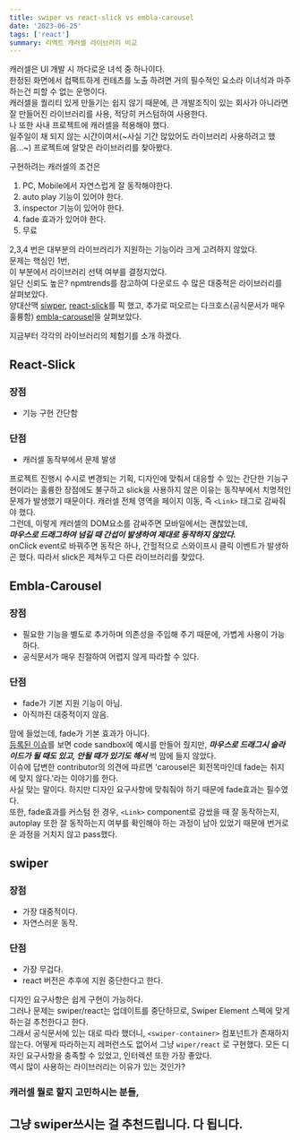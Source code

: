 ```yaml
---
title: swiper vs react-slick vs embla-carousel
date: '2023-06-25'
tags: ['react']
summary: 리엑트 캐러셀 라이브러리 비교
---
```


캐러셀은 UI 개발 시 까다로운 녀석 중 하나이다.  
한정된 화면에서 컴팩트하게 컨테츠를 노출 하려면 거의 필수적인 요소라 이녀석과 마주하는건 피할 수 없는 운명이다.  
캐러셀을 퀄리티 있게 만들기는 쉽지 않기 때문에, 큰 개발조직이 있는 회사가 아니라면 잘 만들어진 라이브러리를 사용, 적당히 커스텀하여 사용한다.  
나 또한 사내 프로젝트에 캐러셀을 적용해야 했다.  
일주일이 채 되지 않는 시간이여서(~사실 기간 많았어도 라이브러리 사용하려고 했음...~) 프로젝트에 알맞은 라이브러리를 찾아봤다.

구현하려는 캐러셀의 조건은

1. PC, Mobile에서 자연스럽게 잘 동작해야한다.
2. auto play 기능이 있어야 한다.
3. inspector 기능이 있어야 한다.
4. fade 효과가 있어야 한다.
5. 무료

2,3,4 번은 대부분의 라이브러리가 지원하는 기능이라 크게 고려하지 않았다.  
문제는 핵심인 1번,  
이 부분에서 라이브러리 선택 여부를 결정지었다.  
일단 신뢰도 높은? npmtrends를 참고하여 다운로드 수 많은 대중적은 라이브러리를 살펴보았다.  
양대산맥 [siwper](https://swiperjs.com/react), [react-slick](https://react-slick.neostack.com/)를 픽 했고, 추가로 떠오르는 다크호스(공식문서가 매우 훌륭함) [embla-carousel](https://www.embla-carousel.com/)을 살펴보았다.

지금부터 각각의 라이브러리의 체험기를 소개 하겠다.

## React-Slick

### 장점

- 기능 구현 간단함

### 단점

- 캐러셀 동작부에서 문제 발생

프로젝트 진행시 수시로 변경되는 기획, 디자인에 맞춰서 대응할 수 있는 간단한 기능구현이라는 훌륭한 장점에도 불구하고 slick을 사용하지 않은 이유는 동작부에서 치명적인 문제가 발생했기 때문이다.
캐러셀 전체 영역을 페이지 이동, 즉 `<Link>` 태그로 감싸줘야 했다.  
그런데, 이렇게 캐러셀의 DOM요소를 감싸주면 모바일에서는 괜찮았는데,  
**_마우스로 드래그하여 넘길 때 간섭이 발생하여 제대로 동작하지 않았다._**  
onClick event로 바꿔주면 동작은 하나, 간헐적으로 스와이프시 클릭 이벤트가 발생하곤 했다. 따라서 slick은
제쳐두고 다른 라이브러리를 찾았다.

## Embla-Carousel

### 장점

- 필요한 기능을 별도로 추가하며 의존성을 주입해 주기 때문에, 가볍게 사용이 가능하다.
- 공식문서가 매우 친절하여 어렵지 않게 따라할 수 있다.

### 단점

- fade가 기본 지원 기능이 아님.
- 아직까진 대중적이지 않음.

맘에 들었는데, fade가 기본 효과가 아니다.  
[등록된 이슈](https://github.com/davidjerleke/embla-carousel/issues/39)를 보면 code sandbox에 예시를 만들어 줬지만, **_마우스로 드래그시 슬라이드가 될 때도 있고, 안될 때가 있기도 해서_** 썩 맘에 들지 않았다.  
이슈에 답변한 contributor의 의견에 따르면 'carousel은 회전목마인데 fade는 취지에 맞지 않다.'라는 이야기를 한다.  
사실 맞는 말이다. 하지만 디자인 요구사항에 맞춰줘야 하기 때문에 fade효과는 필수였다.  
또한, fade효과를 커스텀 한 경우, `<Link>` component로 감쌌을 때 잘 동작하는지, autoplay 또한 잘 동작하는지 여부를 확인해야 하는 과정이 남아 있었기 때문에 번거로운 과정을 거치지 않고 pass했다.

## swiper

### 장점

- 가장 대중적이다.
- 자연스러운 동작.

### 단점

- 가장 무겁다.
- react 버전은 추후에 지원 중단한다고 한다.

디자인 요구사항은 쉽게 구현이 가능하다.  
그러나 문제는 swiper/react는 업데이트를 중단하므로, Swiper Element 스펙에 맞게 하는걸 추천한다고 한다.  
그래서 공식문서에 있는 대로 따라 했더니, `<swiper-container>` 컴포넌트가 존재하지 않는다. 어떻게 따라하는지 레퍼런스도 없어서 그냥 `wiper/react` 로 구현했다.
모든 디자인 요구사항을 충족할 수 있었고, 인터렉션 또한 가장 좋았다.  
역시 많이 사용하는 라이브러리는 이유가 있는 것인가?

### 캐러셀 뭘로 할지 고민하시는 분들,

## 그냥 swiper쓰시는 걸 추천드립니다. 다 됩니다.
